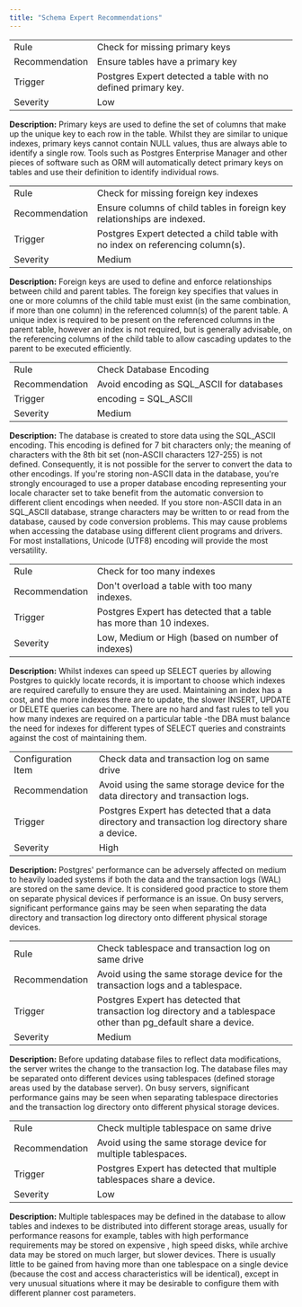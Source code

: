 ```yaml
---
title: "Schema Expert Recommendations"
---
```


<div id="pe_schema_config_expert_recommendations" class="registered_link"></div>


|                |                                                               |
|----------------|---------------------------------------------------------------|
| Rule           | Check for missing primary keys                                |
| Recommendation | Ensure tables have a primary key                              |
| Trigger        | Postgres Expert detected a table with no defined primary key. |
| Severity       | Low                                                           |

**Description:** Primary keys are used to define the set of columns that make up the unique key to each row in the table. Whilst they are similar to unique indexes, primary keys cannot contain NULL values, thus are always able to identify a single row. Tools such as Postgres Enterprise Manager and other pieces of software such as ORM will automatically detect primary keys on tables and use their definition to identify individual rows.

|                |                                                                                |
|----------------|--------------------------------------------------------------------------------|
| Rule           | Check for missing foreign key indexes                                          |
| Recommendation | Ensure columns of child tables in foreign key relationships are indexed.       |
| Trigger        | Postgres Expert detected a child table with no index on referencing column(s). |
| Severity       | Medium                                                                         |

**Description:** Foreign keys are used to define and enforce relationships between child and parent tables. The foreign key specifies that values in one or more columns of the child table must exist (in the same combination, if more than one column) in the referenced column(s) of the parent table. A unique index is required to be present on the referenced columns in the parent table, however an index is not required, but is generally advisable, on the referencing columns of the child table to allow cascading updates to the parent to be executed efficiently.

|                |                                            |
|----------------|--------------------------------------------|
| Rule           | Check Database Encoding                    |
| Recommendation | Avoid encoding as SQL\_ASCII for databases |
| Trigger        | encoding = SQL\_ASCII                      |
| Severity       | Medium                                     |

**Description:** The database is created to store data using the SQL\_ASCII encoding. This encoding is defined for 7 bit characters only; the meaning of characters with the 8th bit set (non-ASCII characters 127-255) is not defined. Consequently, it is not possible for the server to convert the data to other encodings. If you're storing non-ASCII data in the database, you're strongly encouraged to use a proper database encoding representing your locale character set to take benefit from the automatic conversion to different client encodings when needed. If you store non-ASCII data in an SQL\_ASCII database, strange characters may be written to or read from the database, caused by code conversion problems. This may cause problems when accessing the database using different client programs and drivers. For most installations, Unicode (UTF8) encoding will provide the most versatility.

|                |                                                                     |
|----------------|---------------------------------------------------------------------|
| Rule           | Check for too many indexes                                          |
| Recommendation | Don't overload a table with too many indexes.                       |
| Trigger        | Postgres Expert has detected that a table has more than 10 indexes. |
| Severity       | Low, Medium or High (based on number of indexes)                    |

**Description:** Whilst indexes can speed up SELECT queries by allowing Postgres to quickly locate records, it is important to choose which indexes are required carefully to ensure they are used. Maintaining an index has a cost, and the more indexes there are to update, the slower INSERT, UPDATE or DELETE queries can become. There are no hard and fast rules to tell you how many indexes are required on a particular table -the DBA must balance the need for indexes for different types of SELECT queries and constraints against the cost of maintaining them.

|                    |                                                                                                  |
|--------------------|--------------------------------------------------------------------------------------------------|
| Configuration Item | Check data and transaction log on same drive                                                     |
| Recommendation     | Avoid using the same storage device for the data directory and transaction logs.                 |
| Trigger            | Postgres Expert has detected that a data directory and transaction log directory share a device. |
| Severity           | High                                                                                             |

**Description:** Postgres' performance can be adversely affected on medium to heavily loaded systems if both the data and the transaction logs (WAL) are stored on the same device. It is considered good practice to store them on separate physical devices if performance is an issue. On busy servers, significant performance gains may be seen when separating the data directory and transaction log directory onto different physical storage devices.

|                |                                                                                                                     |
|----------------|---------------------------------------------------------------------------------------------------------------------|
| Rule           | Check tablespace and transaction log on same drive                                                                  |
| Recommendation | Avoid using the same storage device for the transaction logs and a tablespace.                                      |
| Trigger        | Postgres Expert has detected that transaction log directory and a tablespace other than pg\_default share a device. |
| Severity       | Medium                                                                                                              |

**Description:** Before updating database files to reflect data modifications, the server writes the change to the transaction log. The database files may be separated onto different devices using tablespaces (defined storage areas used by the database server). On busy servers, significant performance gains may be seen when separating tablespace directories and the transaction log directory onto different physical storage devices.

|                |                                                                        |
|----------------|------------------------------------------------------------------------|
| Rule           | Check multiple tablespace on same drive                                |
| Recommendation | Avoid using the same storage device for multiple tablespaces.          |
| Trigger        | Postgres Expert has detected that multiple tablespaces share a device. |
| Severity       | Low                                                                    |

**Description:** Multiple tablespaces may be defined in the database to allow tables and indexes to be distributed into different storage areas, usually for performance reasons for example, tables with high performance requirements may be stored on expensive , high speed disks, while archive data may be stored on much larger, but slower devices. There is usually little to be gained from having more than one tablespace on a single device (because the cost and access characteristics will be identical), except in very unusual situations where it may be desirable to configure them with different planner cost parameters.
